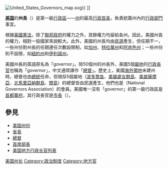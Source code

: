 {{expand|time=2013-12-27}}
{{美國政治}}
{{noteTA
| G = USState
|1=zh:維爾京群島;zh-cn:维尔京群岛;zh-tw:維京群島;zh-hk:處女群島;
}}
[[File:United_States_Governors_map.svg|thumb]]}} {{legend|#161687|[[新进步党_(波多黎各)|新进步党]]}} {{legend|#FF3333|[[共和黨_(美國)|共和黨]]}} {{legend|#EED202|无党籍}}]]

'''[[美国|美国]]'''的'''州長'''（{{lang-en|Governor}}）是第一級[[美國行政區劃|行政區]]——[[美国州份|州]]的最高[[行政首長|行政首長]]，負責統籌州內的[[行政部門|行政部門]]事宜。

根據[[美國憲法|美國憲法]]，除了[[聯邦政府|聯邦政府]]的權力之外，其餘權力均留給各州。因此，美國州長的權力，相對一般國家來說較大。此外，美國的州長均由[[民選|民選]]產生，但任期不一，一些州份對州長的任期連任次數設限制，如[[加州|加州]]、[[特拉華州|特拉華州]]和[[阿肯色州|阿肯色州]]；一些州份則不設限，如[[紐約州|紐約州]]和[[伊利諾州|伊利諾州]]。

美國州長的英語原名為「governor」。除50個州的州長外，美國5個[[屬地|屬地]]的[[行政長官|行政長官]]也稱為「governor」，中文通常譯作「[[總督|總督]]」。歷史上，美國[[海外領地|海外領地]]未建州時，總督也由[[美國總統|總統]]任命，但現存5個屬地（[[波多黎各|波多黎各]]、[[美屬處女群島|美屬處女群島]]、[[美屬薩摩亞|美屬薩摩亞]]、[[北馬里亞納群島|北馬里亞納群島]]、[[關島|關島]]）的總督皆由民選產生，他們也是{{link-en|美國州長協會|National Governors Association}}（National Governors Association）的會員。美國唯一沒有「governor」的第一級行政區是[[首都|首都]][[華盛頓哥倫比亞特區|華府]]，其行政長官是[[哥倫比亞特區市長|市長]]（{{lang|en|Mayor}}）。

== 參見 ==
* [[美国州份|美国州份]]
* [[省長|省長]]
* [[總督|總督]]
* [[首席部長|首席部長]]
* [[美国地方行政长官列表|美国地方行政长官列表]]

{{Government-official-hist-stub}}

[[Category:美国州长|]]
[[Category:政治制度|Category:政治制度]]
[[Category:地方官|Category:地方官]]